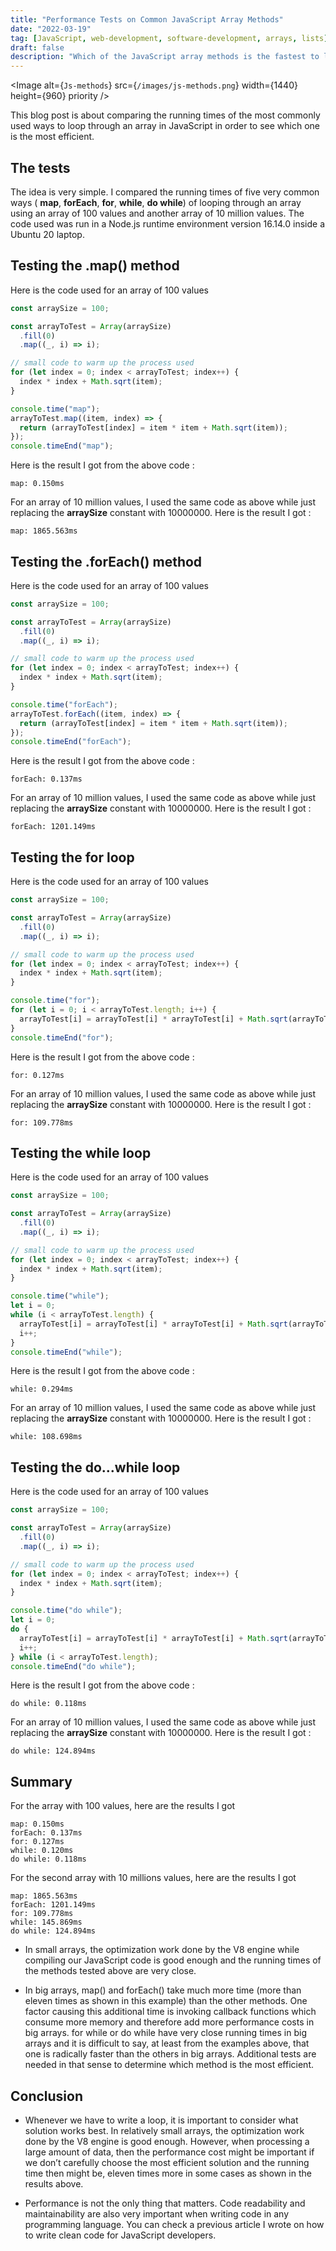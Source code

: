 ```yaml
---
title: "Performance Tests on Common JavaScript Array Methods"
date: "2022-03-19"
tag: [JavaScript, web-development, software-development, arrays, lists]
draft: false
description: "Which of the JavaScript array methods is the fastest to loop through an array ? "
---
```


<Image
  alt={`Js-methods`}
  src={`/images/js-methods.png`}
  width={1440}
  height={960}
  priority
/>

This blog post is about comparing the running times of the most commonly used ways to loop through an array in JavaScript in order to see which one is the most efficient.

## The tests

The idea is very simple. I compared the running times of five very common ways ( **map**, **forEach**, **for**, **while**, **do while**) of looping through an array using an array of 100 values and another array of 10 million values.
The code used was run in a Node.js runtime environment version 16.14.0 inside a Ubuntu 20 laptop.

## Testing the .map() method

Here is the code used for an array of 100 values

```javascript
const arraySize = 100;

const arrayToTest = Array(arraySize)
  .fill(0)
  .map((_, i) => i);

// small code to warm up the process used
for (let index = 0; index < arrayToTest; index++) {
  index * index + Math.sqrt(item);
}

console.time("map");
arrayToTest.map((item, index) => {
  return (arrayToTest[index] = item * item + Math.sqrt(item));
});
console.timeEnd("map");
```

Here is the result I got from the above code :

```text
map: 0.150ms
```

For an array of 10 million values, I used the same code as above while just replacing the **arraySize** constant with 10000000. Here is the result I got :

```text
map: 1865.563ms
```

## Testing the .forEach() method

Here is the code used for an array of 100 values

```javascript
const arraySize = 100;

const arrayToTest = Array(arraySize)
  .fill(0)
  .map((_, i) => i);

// small code to warm up the process used
for (let index = 0; index < arrayToTest; index++) {
  index * index + Math.sqrt(item);
}

console.time("forEach");
arrayToTest.forEach((item, index) => {
  return (arrayToTest[index] = item * item + Math.sqrt(item));
});
console.timeEnd("forEach");
```

Here is the result I got from the above code :

```text
forEach: 0.137ms
```

For an array of 10 million values, I used the same code as above while just replacing the **arraySize** constant with 10000000. Here is the result I got :

```text
forEach: 1201.149ms
```

## Testing the for loop

Here is the code used for an array of 100 values

```javascript
const arraySize = 100;

const arrayToTest = Array(arraySize)
  .fill(0)
  .map((_, i) => i);

// small code to warm up the process used
for (let index = 0; index < arrayToTest; index++) {
  index * index + Math.sqrt(item);
}

console.time("for");
for (let i = 0; i < arrayToTest.length; i++) {
  arrayToTest[i] = arrayToTest[i] * arrayToTest[i] + Math.sqrt(arrayToTest[i]);
}
console.timeEnd("for");
```

Here is the result I got from the above code :

```text
for: 0.127ms
```

For an array of 10 million values, I used the same code as above while just replacing the **arraySize** constant with 10000000. Here is the result I got :

```text
for: 109.778ms
```

## Testing the while loop

Here is the code used for an array of 100 values

```javascript
const arraySize = 100;

const arrayToTest = Array(arraySize)
  .fill(0)
  .map((_, i) => i);

// small code to warm up the process used
for (let index = 0; index < arrayToTest; index++) {
  index * index + Math.sqrt(item);
}

console.time("while");
let i = 0;
while (i < arrayToTest.length) {
  arrayToTest[i] = arrayToTest[i] * arrayToTest[i] + Math.sqrt(arrayToTest[i]);
  i++;
}
console.timeEnd("while");
```

Here is the result I got from the above code :

```text
while: 0.294ms
```

For an array of 10 million values, I used the same code as above while just replacing the **arraySize** constant with 10000000. Here is the result I got :

```text
while: 108.698ms
```

## Testing the do…while loop

Here is the code used for an array of 100 values

```javascript
const arraySize = 100;

const arrayToTest = Array(arraySize)
  .fill(0)
  .map((_, i) => i);

// small code to warm up the process used
for (let index = 0; index < arrayToTest; index++) {
  index * index + Math.sqrt(item);
}

console.time("do while");
let i = 0;
do {
  arrayToTest[i] = arrayToTest[i] * arrayToTest[i] + Math.sqrt(arrayToTest[i]);
  i++;
} while (i < arrayToTest.length);
console.timeEnd("do while");
```

Here is the result I got from the above code :

```text
do while: 0.118ms
```

For an array of 10 million values, I used the same code as above while just replacing the **arraySize** constant with 10000000. Here is the result I got :

```text
do while: 124.894ms
```

## Summary

For the array with 100 values, here are the results I got

```text
map: 0.150ms
forEach: 0.137ms
for: 0.127ms
while: 0.120ms
do while: 0.118ms
```

For the second array with 10 millions values, here are the results I got

```text
map: 1865.563ms
forEach: 1201.149ms
for: 109.778ms
while: 145.869ms
do while: 124.894ms
```

- In small arrays, the optimization work done by the V8 engine while compiling our JavaScript code is good enough and the running times of the methods tested above are very close.

- In big arrays, map() and forEach() take much more time (more than eleven times as shown in this example) than the other methods.
  One factor causing this additional time is invoking callback functions which consume more memory and therefore add more performance costs in big arrays.
  for while or do while have very close running times in big arrays and it is difficult to say, at least from the examples above, that one is radically faster than the others in big arrays.
  Additional tests are needed in that sense to determine which method is the most efficient.

## Conclusion

- Whenever we have to write a loop, it is important to consider what solution works best.
  In relatively small arrays, the optimization work done by the V8 engine is good enough.
  However, when processing a large amount of data, then the performance cost might be important if we don’t carefully choose the most efficient solution and the running time then might be, eleven times more in some cases as shown in the results above.

- Performance is not the only thing that matters.
  Code readability and maintainability are also very important when writing code in any programming language.
  You can check a previous article I wrote on how to write clean code for JavaScript developers.

